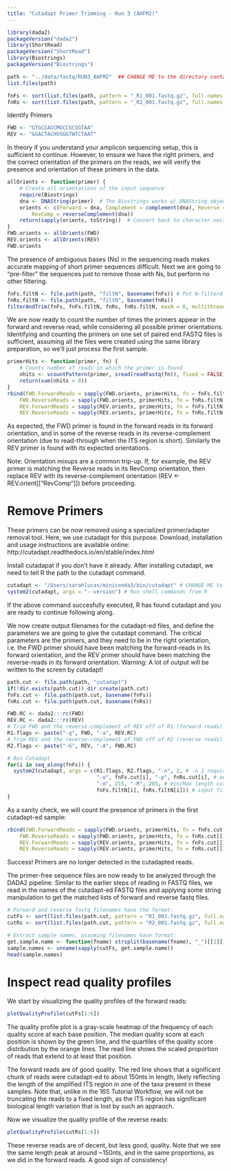 ```yaml
---
title: "Cutadapt Primer Trimming - Run 3 (AHFM2)"
---
```


```r
library(dada2)
packageVersion("dada2")
library(ShortRead)
packageVersion("ShortRead")
library(Biostrings)
packageVersion("Biostrings")
```

```r
path <- "../data/fastq/RUN3_AHFM2"  ## CHANGE ME to the directory containing the fastq files.
list.files(path)
```

```r
fnFs <- sort(list.files(path, pattern = "_R1_001.fastq.gz", full.names = TRUE))
fnRs <- sort(list.files(path, pattern = "_R2_001.fastq.gz", full.names = TRUE))
```

Identify Primers
```r
FWD <- "GTGCCAGCMGCCGCGGTAA"
REV <- "GGACTACHVGGGTWTCTAAT"
```
In theory if you understand your amplicon sequencing setup, this is sufficient to continue. However, to ensure we have the right primers, and the correct orientation of the primers on the reads, we will verify the presence and orientation of these primers in the data.
```r
allOrients <- function(primer) {
    # Create all orientations of the input sequence
    require(Biostrings)
    dna <- DNAString(primer)  # The Biostrings works w/ DNAString objects rather than character vectors
    orients <- c(Forward = dna, Complement = complement(dna), Reverse = reverse(dna), 
        RevComp = reverseComplement(dna))
    return(sapply(orients, toString))  # Convert back to character vector
}
FWD.orients <- allOrients(FWD)
REV.orients <- allOrients(REV)
FWD.orients
```
The presence of ambiguous bases (Ns) in the sequencing reads makes accurate mapping of short primer sequences difficult. Next we are going to “pre-filter” the sequences just to remove those with Ns, but perform no other filtering.
```r
fnFs.filtN <- file.path(path, "filtN", basename(fnFs)) # Put N-filterd files in filtN/ subdirectory
fnRs.filtN <- file.path(path, "filtN", basename(fnRs))
filterAndTrim(fnFs, fnFs.filtN, fnRs, fnRs.filtN, maxN = 0, multithread = TRUE)
```

We are now ready to count the number of times the primers appear in the forward and reverse read, while considering all possible primer orientations. Identifying and counting the primers on one set of paired end FASTQ files is sufficient, assuming all the files were created using the same library preparation, so we’ll just process the first sample.

```r
primerHits <- function(primer, fn) {
    # Counts number of reads in which the primer is found
    nhits <- vcountPattern(primer, sread(readFastq(fn)), fixed = FALSE)
    return(sum(nhits > 0))
}
rbind(FWD.ForwardReads = sapply(FWD.orients, primerHits, fn = fnFs.filtN[[1]]), 
    FWD.ReverseReads = sapply(FWD.orients, primerHits, fn = fnRs.filtN[[1]]), 
    REV.ForwardReads = sapply(REV.orients, primerHits, fn = fnFs.filtN[[1]]), 
    REV.ReverseReads = sapply(REV.orients, primerHits, fn = fnRs.filtN[[1]]))
```

As expected, the FWD primer is found in the forward reads in its forward orientation, and in some of the reverse reads in its reverse-complement orientation (due to read-through when the ITS region is short). Similarly the REV primer is found with its expected orientations.

Note: Orientation mixups are a common trip-up. If, for example, the REV primer is matching the Reverse reads in its RevComp orientation, then replace REV with its reverse-complement orientation (REV <- REV.orient[["RevComp"]]) before proceeding.

# Remove Primers
These primers can be now removed using a specialized primer/adapter removal tool. Here, we use cutadapt for this purpose. Download, installation and usage instructions are available online: http://cutadapt.readthedocs.io/en/stable/index.html

Install cutadapat if you don’t have it already. After installing cutadapt, we need to tell R the path to the cutadapt command.

```r
cutadapt <- "/Users/sarahlucas/miniconda3/bin/cutadapt" # CHANGE ME to the cutadapt path on your machine
system2(cutadapt, args = "--version") # Run shell commands from R
```
If the above command succesfully executed, R has found cutadapt and you are ready to continue following along.

We now create output filenames for the cutadapt-ed files, and define the parameters we are going to give the cutadapt command. The critical parameters are the primers, and they need to be in the right orientation, i.e. the FWD primer should have been matching the forward-reads in its forward orientation, and the REV primer should have been matching the reverse-reads in its forward orientation. Warning: A lot of output will be written to the screen by cutadapt!
```r
path.cut <- file.path(path, "cutadapt")
if(!dir.exists(path.cut)) dir.create(path.cut)
fnFs.cut <- file.path(path.cut, basename(fnFs))
fnRs.cut <- file.path(path.cut, basename(fnRs))

FWD.RC <- dada2:::rc(FWD)
REV.RC <- dada2:::rc(REV)
# Trim FWD and the reverse-complement of REV off of R1 (forward reads)
R1.flags <- paste("-g", FWD, "-a", REV.RC) 
# Trim REV and the reverse-complement of FWD off of R2 (reverse reads)
R2.flags <- paste("-G", REV, "-A", FWD.RC) 
```

```r
# Run Cutadapt
for(i in seq_along(fnFs)) {
  system2(cutadapt, args = c(R1.flags, R2.flags, "-n", 2, # -n 2 required to remove FWD and REV from reads
                             "-o", fnFs.cut[i], "-p", fnRs.cut[i], # output files
                             "-m", 215, "-M", 285, # min/Max length cutoff
                             fnFs.filtN[i], fnRs.filtN[i])) # input files
}
```
As a sanity check, we will count the presence of primers in the first cutadapt-ed sample:
```r
rbind(FWD.ForwardReads = sapply(FWD.orients, primerHits, fn = fnFs.cut[[1]]), 
    FWD.ReverseReads = sapply(FWD.orients, primerHits, fn = fnRs.cut[[1]]), 
    REV.ForwardReads = sapply(REV.orients, primerHits, fn = fnFs.cut[[1]]), 
    REV.ReverseReads = sapply(REV.orients, primerHits, fn = fnRs.cut[[1]]))
```
Success! Primers are no longer detected in the cutadapted reads.

The primer-free sequence files are now ready to be analyzed through the DADA2 pipeline. Similar to the earlier steps of reading in FASTQ files, we read in the names of the cutadapt-ed FASTQ files and applying some string manipulation to get the matched lists of forward and reverse fastq files.

```r
# Forward and reverse fastq filenames have the format:
cutFs <- sort(list.files(path.cut, pattern = "R1_001.fastq.gz", full.names = TRUE))
cutRs <- sort(list.files(path.cut, pattern = "R2_001.fastq.gz", full.names = TRUE))

# Extract sample names, assuming filenames have format:
get.sample.name <- function(fname) strsplit(basename(fname), "_")[[1]][1]
sample.names <- unname(sapply(cutFs, get.sample.name))
head(sample.names)
```
# Inspect read quality profiles
We start by visualizing the quality profiles of the forward reads:
```r
plotQualityProfile(cutFs[1:6])
```

The quality profile plot is a gray-scale heatmap of the frequency of each quality score at each base position. The median quality score at each position is shown by the green line, and the quartiles of the quality score distribution by the orange lines. The read line shows the scaled proportion of reads that extend to at least that position.

The forward reads are of good quality. The red line shows that a significant chunk of reads were cutadapt-ed to about 150nts in length, likely reflecting the length of the amplified ITS region in one of the taxa present in these samples. Note that, unlike in the 16S Tutorial Workflow, we will not be truncating the reads to a fixed length, as the ITS region has significant biological length variation that is lost by such an appraoch.

Now we visualize the quality profile of the reverse reads:
```r
plotQualityProfile(cutRs[1:6])
```

These reverse reads are of decent, but less good, quality. Note that we see the same length peak at around ~150nts, and in the same proportions, as we did in the forward reads. A good sign of consistency!
